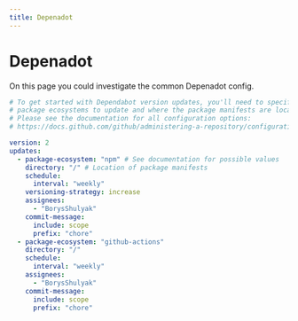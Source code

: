 ```yaml
---
title: Depenadot
---
```


# Depenadot

On this page you could investigate the common Depenadot config.

```yml
# To get started with Dependabot version updates, you'll need to specify which
# package ecosystems to update and where the package manifests are located.
# Please see the documentation for all configuration options:
# https://docs.github.com/github/administering-a-repository/configuration-options-for-dependency-updates

version: 2
updates:
  - package-ecosystem: "npm" # See documentation for possible values
    directory: "/" # Location of package manifests
    schedule:
      interval: "weekly"
    versioning-strategy: increase
    assignees:
      - "BorysShulyak"
    commit-message:
      include: scope
      prefix: "chore"
  - package-ecosystem: "github-actions"
    directory: "/"
    schedule:
      interval: "weekly"
    assignees:
      - "BorysShulyak"
    commit-message:
      include: scope
      prefix: "chore"
```